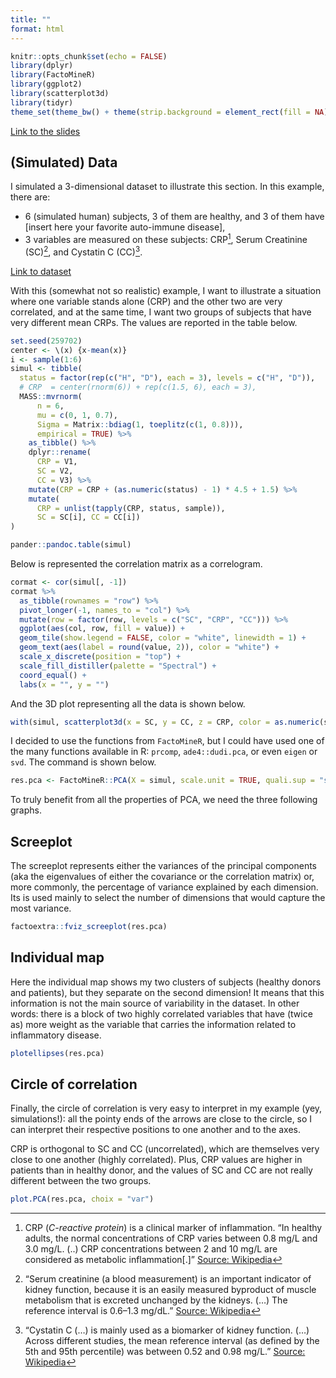 ```yaml
---
title: ""
format: html
---
```


```r
knitr::opts_chunk$set(echo = FALSE)
library(dplyr)
library(FactoMineR)
library(ggplot2)
library(scatterplot3d)
library(tidyr)
theme_set(theme_bw() + theme(strip.background = element_rect(fill = NA)))
```

[Link to the slides](../material/pca.pdf)

## (Simulated) Data

I simulated a 3-dimensional dataset to illustrate this section.
In this example, there are:

  * 6 (simulated human) subjects, 3 of them are healthy, and 3 of them have [insert here your favorite auto-immune disease],
  * 3 variables are measured on these subjects: CRP[^1], Serum Creatinine (SC)[^2], and Cystatin C (CC)[^3]. 

[^1]: CRP (*C-reactive protein*) is a clinical marker of inflammation. "In healthy adults, the normal concentrations of CRP varies between 0.8 mg/L and 3.0 mg/L. (..) CRP concentrations between 2 and 10 mg/L are considered as metabolic inflammation[.]" [Source: Wikipedia](https://en.wikipedia.org/wiki/C-reactive_protein)

[^2]: "Serum creatinine (a blood measurement) is an important indicator of kidney function, because it is an easily measured byproduct of muscle metabolism that is excreted unchanged by the kidneys. (...) The reference interval is 0.6–1.3 mg/dL." [Source: Wikipedia](https://en.wikipedia.org/wiki/Creatinine)

[^3]: "Cystatin C (...) is mainly used as a biomarker of kidney function. (...) Across different studies, the mean reference interval (as defined by the 5th and 95th percentile) was between 0.52 and 0.98 mg/L." [Source: Wikipedia](https://en.wikipedia.org/wiki/Cystatin_C)

[Link to dataset](../material/simulated_data.xlsx)

With this (somewhat not so realistic) example, I want to illustrate a situation where one variable stands alone (CRP) and the other two are very correlated, and at the same time, I want two groups of subjects that have very different mean CRPs. The values are reported in the table below.

```r
set.seed(259702)
center <- \(x) {x-mean(x)}
i <- sample(1:6)
simul <- tibble(
  status = factor(rep(c("H", "D"), each = 3), levels = c("H", "D")),
  # CRP  = center(rnorm(6)) + rep(c(1.5, 6), each = 3),
  MASS::mvrnorm(
      n = 6,
      mu = c(0, 1, 0.7),
      Sigma = Matrix::bdiag(1, toeplitz(c(1, 0.8))), 
      empirical = TRUE) %>% 
    as_tibble() %>%
    dplyr::rename(
      CRP = V1,
      SC = V2,
      CC = V3) %>%
    mutate(CRP = CRP + (as.numeric(status) - 1) * 4.5 + 1.5) %>%
    mutate(
      CRP = unlist(tapply(CRP, status, sample)),
      SC = SC[i], CC = CC[i]) 
)

pander::pandoc.table(simul)
```

Below is represented the correlation matrix as a correlogram.

```r
cormat <- cor(simul[, -1])
cormat %>% 
  as_tibble(rownames = "row") %>% 
  pivot_longer(-1, names_to = "col") %>%
  mutate(row = factor(row, levels = c("SC", "CRP", "CC"))) %>%
  ggplot(aes(col, row, fill = value)) +
  geom_tile(show.legend = FALSE, color = "white", linewidth = 1) + 
  geom_text(aes(label = round(value, 2)), color = "white") +
  scale_x_discrete(position = "top") +
  scale_fill_distiller(palette = "Spectral") +
  coord_equal() + 
  labs(x = "", y = "")

```

And the 3D plot representing all the data is shown below.

```r
with(simul, scatterplot3d(x = SC, y = CC, z = CRP, color = as.numeric(status), pch = 16, cex.symbols = 2, type="h"))
```

I decided to use the functions from `FactoMineR`, but I could have used one of the many functions available in R: `prcomp`, `ade4::dudi.pca`, or even `eigen` or `svd`. The command is shown below.

```r
res.pca <- FactoMineR::PCA(X = simul, scale.unit = TRUE, quali.sup = "status", graph = FALSE)
```

To truly benefit from all the properties of PCA, we need the three following graphs. 

## Screeplot

The screeplot represents either the variances of the principal components (aka the eigenvalues of either the covariance or the correlation matrix) or, more commonly, the percentage of variance explained by each dimension. Its is used mainly to select the number of dimensions that would capture the most variance.

```r
factoextra::fviz_screeplot(res.pca)
```

## Individual map

Here the individual map shows my two clusters of subjects (healthy donors and patients), but they separate on the second dimension! It means that this information is not the main source of variability in the dataset. In other words: there is a block of two highly correlated variables that have (twice as) more weight as the variable that carries the information related to inflammatory disease.

```r
plotellipses(res.pca)
```

## Circle of correlation

Finally, the circle of correlation is very easy to interpret in my example (yey, simulations!): all the pointy ends of the arrows are close to the circle, so I can interpret their respective positions to one another and to the axes.

CRP is orthogonal to SC and CC (uncorrelated), which are themselves very close to one another (highly correlated). Plus, CRP values are higher in patients than in healthy donor, and the values of SC and CC are not really different between the two groups.


```r
plot.PCA(res.pca, choix = "var")
```






